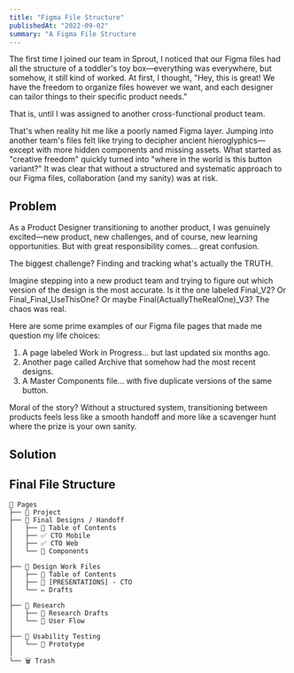```yaml
---
title: "Figma File Structure"
publishedAt: "2022-09-02"
summary: "A Figma File Structure
---
```



<ImageBlock
    src="https://i.imgur.com/KwZOERx.png"
    alt="Figma-File Structure"
    containerHeight="400"
/>

The first time I joined our team in Sprout, I noticed that our Figma files had all the structure of a toddler's toy box—everything was everywhere, but somehow, it still kind of worked. At first, I thought, "Hey, this is great! We have the freedom to organize files however we want, and each designer can tailor things to their specific product needs."

That is, until I was assigned to another cross-functional product team.

That's when reality hit me like a poorly named Figma layer. Jumping into another team's files felt like trying to decipher ancient hieroglyphics—except with more hidden components and missing assets. What started as "creative freedom" quickly turned into "where in the world is this button variant?" It was clear that without a structured and systematic approach to our Figma files, collaboration (and my sanity) was at risk.

## Problem

As a Product Designer transitioning to another product, I was genuinely excited—new product, new challenges, and of course, new learning opportunities. But with great responsibility comes… great confusion.

The biggest challenge? Finding and tracking what's actually the TRUTH.

Imagine stepping into a new product team and trying to figure out which version of the design is the most accurate. Is it the one labeled Final_V2? Or Final_Final_UseThisOne? Or maybe Final(ActuallyTheRealOne)\_V3? The chaos was real.

Here are some prime examples of our Figma file pages that made me question my life choices:

1. A page labeled Work in Progress… but last updated six months ago.
2. Another page called Archive that somehow had the most recent designs.
3. A Master Components file… with five duplicate versions of the same button.

Moral of the story? Without a structured system, transitioning between products feels less like a smooth handoff and more like a scavenger hunt where the prize is your own sanity.

## Solution

<div className="flex flex-col gap-4 mt-4">
    <SolutionCard
        number={1}
        title="Prefer Side Navigation"
        description="Users prefer a structured sidebar navigation system with a clear chronological order. Whether it's top-to-bottom or bottom-to-top doesn't matter as long as it's well-labeled."
    />
    <SolutionCard
        number={2}
        title="Importance of Research"
        description="PMs and designers need a dedicated space to track and access all research materials, ensuring informed design decisions."
    />
    <SolutionCard
        number={3}
        title="Tracking History"
        description="Users want visibility into the evolution of designs. Having a clear version history allows them to understand past iterations and trade-offs."
    />
    <SolutionCard
        number={4}
        title="Components"
        description="Developers need a single source of truth for design components to ensure consistency and efficient coding."
    />
    <SolutionCard
        number={5}
        title="Motivation"
        description="Developers and PMs prefer not to search for the correct Figma file manually. They want a clear system that indicates the final version to save time."
    />
</div>

## Final File Structure

```
📁 Pages
├── 📄 Project
├── 📁 Final Designs / Handoff
│   ├── 📑 Table of Contents
│   ├── ✅ CTO Mobile
│   ├── ✅ CTO Web
│   └── 💎 Components
│
├── 📁 Design Work Files
│   ├── 📑 Table of Contents
│   ├── 🎨 [PRESENTATIONS] - CTO
│   └── ✏️ Drafts
│
├── 📁 Research
│   ├── 🧠 Research Drafts
│   └── 🔄 User Flow
│
├── 📁 Usability Testing
│   └── 📱 Prototype
│
└── 🗑️ Trash
```
